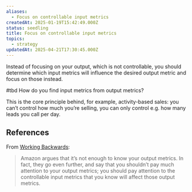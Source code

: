 ```yaml
---
aliases:
  - Focus on controllable input metrics
createdAt: 2025-01-19T15:42:49.000Z
status: seedling
title: Focus on controllable input metrics
topics:
  - strategy
updatedAt: 2025-04-21T17:30:45.000Z
---
```

Instead of focusing on your output, which is not controllable, you should determine which input metrics will influence the desired output metric and focus on those instead.

#tbd How do you find input metrics from output metrics?

This is the core principle behind, for example, activity-based sales: you can’t control how much you’re selling, you can only control e.g. how many leads you call per day.

## References

From [Working Backwards](https://commoncog.com/blog/working-backwards/):

> Amazon argues that it’s not enough to know your output metrics. In fact, they go even further, and say that you shouldn’t pay much attention to your output metrics; you should pay attention to the controllable input metrics that you know will affect those output metrics.
